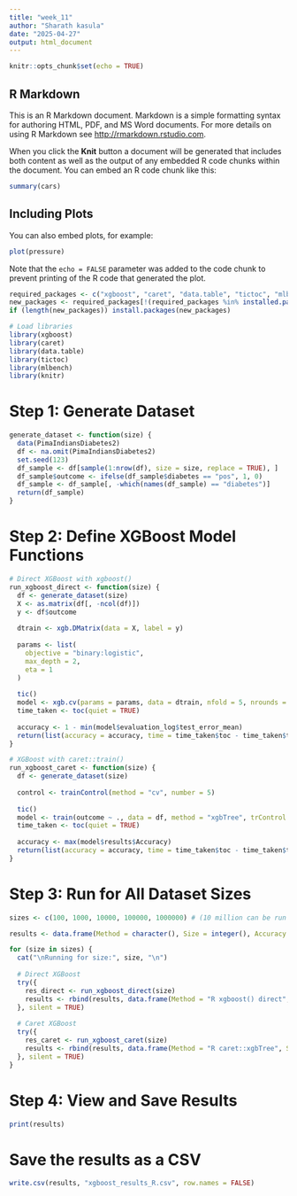 ```yaml
---
title: "week_11"
author: "Sharath kasula"
date: "2025-04-27"
output: html_document
---
```


```r
knitr::opts_chunk$set(echo = TRUE)
```

## R Markdown

This is an R Markdown document. Markdown is a simple formatting syntax for authoring HTML, PDF, and MS Word documents. For more details on using R Markdown see <http://rmarkdown.rstudio.com>.

When you click the **Knit** button a document will be generated that includes both content as well as the output of any embedded R code chunks within the document. You can embed an R code chunk like this:

```r
summary(cars)
```

## Including Plots

You can also embed plots, for example:

```r
plot(pressure)
```

Note that the `echo = FALSE` parameter was added to the code chunk to prevent printing of the R code that generated the plot.






```r
required_packages <- c("xgboost", "caret", "data.table", "tictoc", "mlbench", "knitr")
new_packages <- required_packages[!(required_packages %in% installed.packages()[, "Package"])]
if (length(new_packages)) install.packages(new_packages)

```

```r
# Load libraries
library(xgboost)
library(caret)
library(data.table)
library(tictoc)
library(mlbench)
library(knitr)
```

# Step 1: Generate Dataset
```r
generate_dataset <- function(size) {
  data(PimaIndiansDiabetes2)
  df <- na.omit(PimaIndiansDiabetes2)
  set.seed(123)
  df_sample <- df[sample(1:nrow(df), size = size, replace = TRUE), ]
  df_sample$outcome <- ifelse(df_sample$diabetes == "pos", 1, 0)
  df_sample <- df_sample[, -which(names(df_sample) == "diabetes")]
  return(df_sample)
}
```
# Step 2: Define XGBoost Model Functions
```r
# Direct XGBoost with xgboost()
run_xgboost_direct <- function(size) {
  df <- generate_dataset(size)
  X <- as.matrix(df[, -ncol(df)])
  y <- df$outcome
  
  dtrain <- xgb.DMatrix(data = X, label = y)
  
  params <- list(
    objective = "binary:logistic",
    max_depth = 2,
    eta = 1
  )
  
  tic()
  model <- xgb.cv(params = params, data = dtrain, nfold = 5, nrounds = 10, metrics = "error", verbose = 0)
  time_taken <- toc(quiet = TRUE)
  
  accuracy <- 1 - min(model$evaluation_log$test_error_mean)
  return(list(accuracy = accuracy, time = time_taken$toc - time_taken$tic))
}
```

```r
# XGBoost with caret::train()
run_xgboost_caret <- function(size) {
  df <- generate_dataset(size)
  
  control <- trainControl(method = "cv", number = 5)
  
  tic()
  model <- train(outcome ~ ., data = df, method = "xgbTree", trControl = control, verbose = FALSE)
  time_taken <- toc(quiet = TRUE)
  
  accuracy <- max(model$results$Accuracy)
  return(list(accuracy = accuracy, time = time_taken$toc - time_taken$tic))
}
```
# Step 3: Run for All Dataset Sizes
```r
sizes <- c(100, 1000, 10000, 100000, 1000000) # (10 million can be run if memory is enough)

results <- data.frame(Method = character(), Size = integer(), Accuracy = numeric(), Time = numeric())

for (size in sizes) {
  cat("\nRunning for size:", size, "\n")
  
  # Direct XGBoost
  try({
    res_direct <- run_xgboost_direct(size)
    results <- rbind(results, data.frame(Method = "R xgboost() direct", Size = size, Accuracy = round(res_direct$accuracy * 100, 2), Time = round(res_direct$time, 2)))
  }, silent = TRUE)
  
  # Caret XGBoost
  try({
    res_caret <- run_xgboost_caret(size)
    results <- rbind(results, data.frame(Method = "R caret::xgbTree", Size = size, Accuracy = round(res_caret$accuracy * 100, 2), Time = round(res_caret$time, 2)))
  }, silent = TRUE)
}

```
# Step 4: View and Save Results
```r
print(results)
```

# Save the results as a CSV
```r
write.csv(results, "xgboost_results_R.csv", row.names = FALSE)
```
